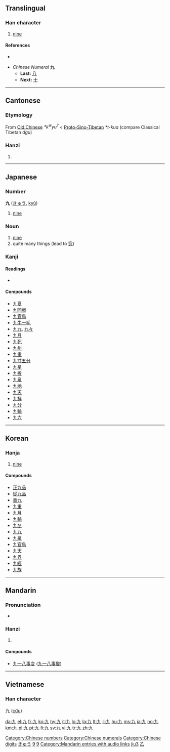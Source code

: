 {{see|玖}}<!-- may be replaced by zh-forms -->
{{rfc|Etymology as level 2 header}}
==Translingual==
{{stroke order|strokes=2}}
{{stroke order|type=animate}}

===Han character===
{{Han char|rn=5|rad=乙|as=01|sn=2|four=4001<sub>7</sub>|canj=大弓 (KN)}}

# [[nine]]

====References====
* {{Han ref|kx=0083.190|dkj=00167|dj=0168.020|hdz=10048.050|uh=4E5D|ud=20061|bh=A445|bd=42053}}

* ''Chinese Numeral'' '''九'''
** '''Last:''' [[八]]
** '''Next:''' [[十]]

[[Category:Chinese numbers]]
[[Category:Chinese numerals]]
[[Category:Chinese digits]]
----

==Cantonese==

===Etymology===

From [[Old Chinese]] ''*k<sup>w</sup>yu<sup>?</sup>'' < [[Proto-Sino-Tibetan]] ''*t-kua'' (compare Classical Tibetan ''dgu'')

===Hanzi===
{{yue-hanzi|jyut=|y=gau2}}

# {{defn|Cantonese}}


----

==Japanese==

===Number===
'''九''' ([[きゅう]], [[kyū]])

# [[nine]]

===Noun===
{{ja-noun|k|hira=きゅう|rom=kyū}}

# [[nine]]
# quite many things (lead to [[究]])

===Kanji===
{{ja-kanji|grade=1|rs=乙01}}

====Readings====
* {{ja-readings|on=[[きゅう]] (''kyū''), [[く]] (''ku'')|kun=[[ここの]] (''kokono''), [[ここのつ]] ([[九つ]], ''kokonotsu'')|nanori=[[いちじく]] (''ichijiku''), [[いちのく]] (''ichinoku''), [[この]] (''kono''), [[ひさし]] (''hisashi'')}}

====Compounds====
* [[九夏]]
* [[九回戦]]
* [[九官鳥]]
* [[九牛一毛]]
* [[九九]], [[九々]]
* [[九月]]
* [[九死]]
* [[九州]]
* [[九重]]
* [[九寸五分]]
* [[九星]]
* [[九折]]
* [[九泉]]
* [[九地]]
* [[九天]]
* [[九拝]]
* [[九分]]
* [[九輪]]
* [[九六]]

[[Category:1000 Japanese basic words|きゅう]]
[[Category:Japanese numbers|9]]

----

==Korean==

===Hanja===
{{ko-hanja|hangeul=구|rv=gu|mr=ku|y=kwu|eumhun=아홉|ehrv=ahop|ehmr=ahop|ehy=ahop}}

# [[nine]]

====Compounds====
* [[正九品]]
* [[從九品]]
* [[重九]]
* [[九重]]
* [[九月]]
* [[九輪]]
* [[九冬]]
* [[九九]]
* [[九泉]]
* [[九官鳥]]
* [[九天]]
* [[九界]]
* [[九經]]
* [[九族]]

[[Category:Korean numbers|9]]

----

==Mandarin==

===Pronunciation===
*{{audio|zh-jiǔ.ogg|audio}}

===Hanzi===
{{cmn-hanzi|pin=[[jiǔ]] ([[jiu3]]), [[xiǎng]] ([[xiang3]]), [[xiàng]] ([[xiang4]])|wg=chiu<sup>3</sup>, hsiang<sup>3</sup>, hsiang<sup>4</sup>}}

# {{defn|Mandarin}}

====Compounds====
{{top2}}
* [[九一八事变]] ([[九一八事变|九一八事變]])
{{mid2}}
{{bottom}}

[[Category:Mandarin entries with audio links]]
[[Category:zh-cn:Numbers|jiu3]]
[[Category:zh-tw:Numbers|乙]]

----

==Vietnamese==

===Han character===
九 ([[cửu]])

[[da:九]]
[[el:九]]
[[fr:九]]
[[ko:九]]
[[hy:九]]
[[it:九]]
[[lo:九]]
[[la:九]]
[[lt:九]]
[[li:九]]
[[hu:九]]
[[ms:九]]
[[ja:九]]
[[no:九]]
[[km:九]]
[[pl:九]]
[[pt:九]]
[[fi:九]]
[[sv:九]]
[[vi:九]]
[[tr:九]]
[[zh:九]]